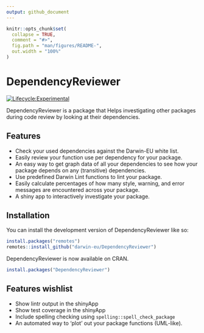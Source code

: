 ```yaml
---
output: github_document
---
```


<!-- README.md is generated from README.Rmd. Please edit that file -->

```r
knitr::opts_chunk$set(
  collapse = TRUE,
  comment = "#>",
  fig.path = "man/figures/README-",
  out.width = "100%"
)
```

# DependencyReviewer

<!-- badges: start -->
[![Lifecycle:Experimental](https://img.shields.io/badge/Lifecycle-Stable-339999/)](https://lifecycle.r-lib.org/articles/stages.html#stable/)
<!-- badges: end -->

DependencyReviewer is a package that Helps investigating other packages during code review by looking at their dependencies.

## Features
- Check your used dependencies against the Darwin-EU white list.
- Easily review your function use per dependency for your package.
- An easy way to get graph data of all your dependencies to see how your package depends on any (transitive) dependencies.
- Use predefined Darwin Lint functions to lint your package.
- Easily calculate percentages of how many style, warning, and error messages are encountered across your package.
- A shiny app to interactively investigate your package.

## Installation <a name="Installation"></a>

You can install the development version of DependencyReviewer like so:
```r
install.packages("remotes")
remotes::install_github("darwin-eu/DependencyReviewer")
```

DependencyReviewer is now available on CRAN.
```r
install.packages("DependencyReviewer")
```

## Features wishlist
- Show lintr output in the shinyApp
- Show test coverage in the shinyApp
- Include spelling checking using `spelling::spell_check_package`
- An automated way to 'plot' out your package functions (UML-like).
